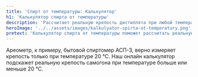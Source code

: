 ```yaml
---
title: 'Спирт от температуры: Калькулятор'
h1: 'Калькулятор спирта от температуры'
description: 'Рассчитает реальную крепость дистиллята при любой температуре'
heroImage: '../../assets/images/kalkulyator-spirta-ot-temperatury.png'
pretext: 'Калькулятор спирта от температуры поможет рассчитать реальную крепость при любой температуре дистиллята.'
---
```


<p className='mt-6'>
	Ареометр, к примеру, бытовой спиртомер АСП-3, верно измеряет крепость только при температуре 20
	°C. Наш онлайн калькулятор подскажет реальную крепость самогона при температуре больше или меньше
	20 °C.
</p>
